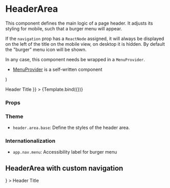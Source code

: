 
<Meta title="Components/Header/HeaderArea" component={HeaderArea} />

# HeaderArea

This component defines the main logic of a page header. It adjusts its styling for mobile, such that a burger menu will appear.

If the `navigation` prop has a `ReactNode` assigned, it will always be displayed on the left of the title on the mobile view, on desktop it is hidden. By default the "burger" menu icon will be shown.

In any case, this component needs be wrapped in a `MenuProvider`.

- [MenuProvider](/docs/components-header-menucontext--default-story) is a self-written component

  <NavigationProvider>
    <HeaderArea {...args} onClick={actions('clicked')} />
  </NavigationProvider>
)

<Canvas>
  <Story
    name="Default"
    args={{ children: <HeaderTitle>Header Title</HeaderTitle> }}
  >
    {Template.bind({})}
  </Story>
</Canvas>

### Props

<ArgsTable story="Default" />

### Theme

- `header.area.base`: Define the styles of the header area.

### Internationalization

- `app.nav.menu`: Accessibility label for burger menu

## HeaderArea with custom navigation

<Canvas>
  <Story name="HeaderArea with custom navigation">
    <NavigationProvider>
      <HeaderArea
        navigation={
          <HeaderBackAction
            icon={IconArrowBack}
            label="Go to previous page"
            onClick={action('onClick')}
          />
        }
      >
        <HeaderTitle>Header Title</HeaderTitle>
      </HeaderArea>
    </NavigationProvider>
  </Story>
</Canvas>
